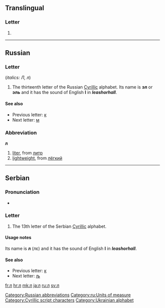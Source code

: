 {{also|Л|Л.|л.}}
{{Cyrillic character info|hex=43b|name=CYRILLIC SMALL LETTER EL}}
==Translingual==
{{wikipedia}}

===Letter===
{{mul-letter|upper=Л|lower=л|script=Cyrl}}

# {{defn|lang=mul}}

----

==Russian==

===Letter===
{{infl|ru|letter|lower case||upper case|Л}} (''italics: Л, л'')

# The thirteenth letter of the Russian [[Cyrillic]] alphabet. Its name is '''эл''' {{IPAchar|(ɛl)}} or '''эль''' {{IPAchar|(ɛl’)}} and it has the sound of English '''l''' in '''''l'''eash'' or ''ha'''ll'''''.

====See also====
* Previous letter: [[к#Russian|к]]
* Next letter: [[м#Russian|м]]

===Abbreviation===
'''л'''

# [[liter]], from [[литр]]
# [[lightweight]], from [[лёгкий]]

[[Category:Russian abbreviations]]
[[Category:ru:Units of measure]]

----

==Serbian==

===Pronunciation===
* {{qualifier|phoneme}} {{IPA|/l/|lang=sr}}

===Letter===
{{infl|sr|letter|lower case||upper case|Л}}

# The 13th letter of the Serbian [[Cyrillic]] alphabet.

====Usage notes====
Its name is '''л''' (лɛ) and it has the sound of English '''l''' in '''''l'''eash'' or ''ha'''ll'''''.

====See also====
* Previous letter: [[к#Serbian|к]]
* Next letter: [[љ#Serbian|љ]]

[[Category:Cyrillic script characters]]
[[Category:Ukrainian alphabet]]

[[fr:л]]
[[hr:л]]
[[mk:л]]
[[ja:л]]
[[ru:л]]
[[sv:л]]